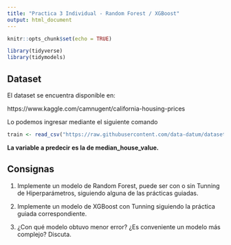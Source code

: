 ```yaml
---
title: "Practica 3 Individual - Random Forest / XGBoost"
output: html_document
---
```


```r
knitr::opts_chunk$set(echo = TRUE)
```


```r
library(tidyverse)
library(tidymodels)
```


## Dataset


El dataset se encuentra disponible en: 

https://www.kaggle.com/camnugent/california-housing-prices

Lo podemos ingresar mediante el siguiente comando

```r
train <- read_csv("https://raw.githubusercontent.com/data-datum/datasets/main/housing.csv")
```


**La variable a predecir es la de median_house_value.**


## Consignas

1. Implemente un modelo de Random Forest, puede ser con o sin Tunning de Hiperparámetros, siguiendo alguna de las prácticas guiadas. 

2. Implemente un modelo de XGBoost con Tunning siguiendo la práctica guiada correspondiente. 

3. ¿Con qué modelo obtuvo menor error? ¿Es conveniente un modelo más complejo? Discuta. 

